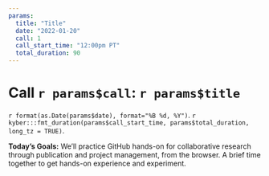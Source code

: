 ```yaml
---
params:
  title: "Title"
  date: "2022-01-20"
  call: 1
  call_start_time: "12:00pm PT"
  total_duration: 90
---
```


# Call `r params$call`: `r params$title`

`r format(as.Date(params$date), format="%B %d, %Y")`. `r kyber:::fmt_duration(params$call_start_time, params$total_duration, long_tz = TRUE)`.

**Today's Goals:** We’ll practice GitHub hands-on for collaborative research through publication and project management, from the browser. A brief time together to get hands-on experience and experiment. 
